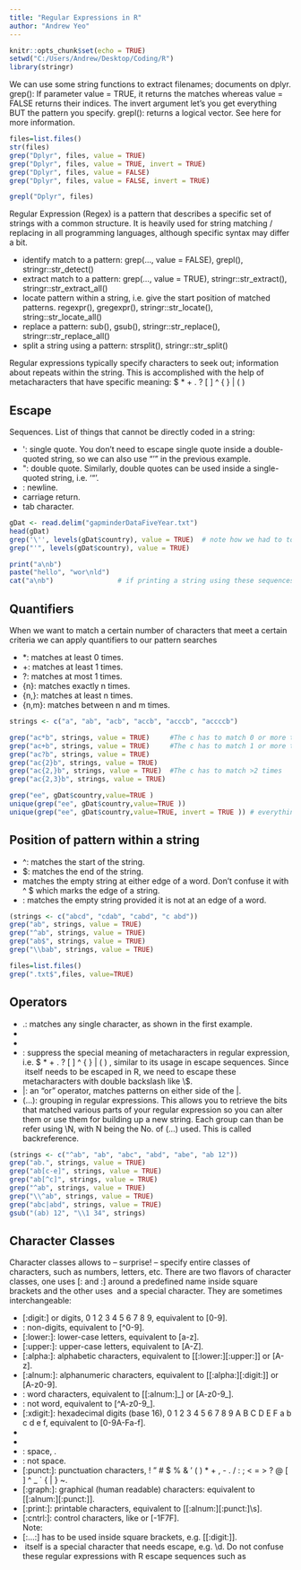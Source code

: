```yaml
---
title: "Regular Expressions in R"
author: "Andrew Yeo"
---
```


```r
knitr::opts_chunk$set(echo = TRUE)
setwd("C:/Users/Andrew/Desktop/Coding/R")
library(stringr)
```

We can use some string functions to extract filenames; documents on dplyr. 
grep(): If parameter value = TRUE, it returns the matches whereas value = FALSE returns their indices. The invert argument let’s you get everything BUT the pattern you specify. 
grepl(): returns a logical vector. See here for more information.

```r
files=list.files()
str(files)
grep("Dplyr", files, value = TRUE)
grep("Dplyr", files, value = TRUE, invert = TRUE)
grep("Dplyr", files, value = FALSE)
grep("Dplyr", files, value = FALSE, invert = TRUE)

grepl("Dplyr", files)
```


Regular Expression (Regex) is a pattern that describes a specific set of strings with a common structure. It is heavily used for string matching / replacing in all programming languages, although specific syntax may differ a bit. 

* identify match to a pattern: grep(..., value = FALSE), grepl(), stringr::str_detect()
* extract match to a pattern: grep(..., value = TRUE), stringr::str_extract(),  stringr::str_extract_all()
* locate pattern within a string, i.e. give the start position of matched patterns. regexpr(), gregexpr(),  stringr::str_locate(), string::str_locate_all()
* replace a pattern: sub(), gsub(), stringr::str_replace(), stringr::str_replace_all()
* split a string using a pattern: strsplit(), stringr::str_split()

Regular expressions typically specify characters to seek out; information about repeats within the string. This is accomplished with the help of metacharacters that have specific meaning: $ * + . ? [ ] ^ { } | ( ) 


## Escape 
Sequences. List  of things that cannot be directly coded in a string:

* \': single quote. You don’t need to escape single quote inside a double-quoted string, so we can also use "'" in the previous example.
* \": double quote. Similarly, double quotes can be used inside a single-quoted string, i.e. '"'.
* \n: newline.
* \r: carriage return.
* \t: tab character.

```r
gDat <- read.delim("gapminderDataFiveYear.txt")
head(gDat)
grep('\'', levels(gDat$country), value = TRUE)  # note how we had to to use \ to escape 
grep("'", levels(gDat$country), value = TRUE)

print("a\nb")
paste("hello", "wor\nld")
cat("a\nb")                # if printing a string using these sequences, use cat().
```

## Quantifiers
When we want to match a certain number of characters that meet a certain criteria we can apply quantifiers to our pattern searches

* *: matches at least 0 times.
* +: matches at least 1 times.
* ?: matches at most 1 times.
* {n}: matches exactly n times.
* {n,}: matches at least n times.
* {n,m}: matches between n and m times.

```r
strings <- c("a", "ab", "acb", "accb", "acccb", "accccb")

grep("ac*b", strings, value = TRUE)     #The c has to match 0 or more times
grep("ac+b", strings, value = TRUE)     #The c has to match 1 or more times
grep("ac?b", strings, value = TRUE)
grep("ac{2}b", strings, value = TRUE)
grep("ac{2,}b", strings, value = TRUE)  #The c has to match >2 times
grep("ac{2,3}b", strings, value = TRUE) 

grep("ee", gDat$country,value=TRUE )
unique(grep("ee", gDat$country,value=TRUE ))
unique(grep("ee", gDat$country,value=TRUE, invert = TRUE )) # everything but Greek

```

## Position of pattern within a string

* ^: matches the start of the string.
* $: matches the end of the string.
* \b: matches the empty string at either edge of a word. Don’t confuse it with ^ $ which marks the edge of a string.
* \B: matches the empty string provided it is not at an edge of a word.

```r
(strings <- c("abcd", "cdab", "cabd", "c abd"))
grep("ab", strings, value = TRUE)
grep("^ab", strings, value = TRUE)
grep("ab$", strings, value = TRUE)
grep("\\bab", strings, value = TRUE)

files=list.files()
grep(".txt$",files, value=TRUE)
```

## Operators

* .: matches any single character, as shown in the first example.
* [...]: a character list, matches any one of the characters inside the square brackets. We can also use  - inside the brackets to specify a range of characters.
* [^...]: an inverted character list, similar to [...], but matches any characters except those inside the square brackets.
* \: suppress the special meaning of metacharacters in regular expression, i.e.  $ * + . ? [ ] ^ { } | ( ) \, similar to its usage in escape sequences. Since \ itself needs to be escaped in R, we need to escape these metacharacters with double backslash like \\$.
* |: an “or” operator, matches patterns on either side of the |.
* (...): grouping in regular expressions. This allows you to retrieve the bits that matched various parts of your regular expression so you can alter them or use them for building up a new string. Each group can than be refer using \\N, with N being the No. of (...) used. This is called backreference.

```r
(strings <- c("^ab", "ab", "abc", "abd", "abe", "ab 12"))
grep("ab.", strings, value = TRUE)
grep("ab[c-e]", strings, value = TRUE)
grep("ab[^c]", strings, value = TRUE)
grep("^ab", strings, value = TRUE)
grep("\\^ab", strings, value = TRUE)
grep("abc|abd", strings, value = TRUE)
gsub("(ab) 12", "\\1 34", strings)
```

## Character Classes
Character classes allows to – surprise! – specify entire classes of characters, such as numbers, letters, etc. There are two flavors of character classes, one uses [: and :] around a predefined name inside square brackets and the other uses \ and a special character. They are sometimes interchangeable:

* [:digit:] or \d: digits, 0 1 2 3 4 5 6 7 8 9, equivalent to [0-9].
* \D: non-digits, equivalent to [^0-9].
* [:lower:]: lower-case letters, equivalent to [a-z].
* [:upper:]: upper-case letters, equivalent to [A-Z].
* [:alpha:]: alphabetic characters, equivalent to [[:lower:][:upper:]] or [A-z].
* [:alnum:]: alphanumeric characters, equivalent to [[:alpha:][:digit:]] or [A-z0-9].
* \w: word characters, equivalent to [[:alnum:]_] or [A-z0-9_].
* \W: not word, equivalent to [^A-z0-9_].
* [:xdigit:]: hexadecimal digits (base 16), 0 1 2 3 4 5 6 7 8 9 A B C D E F a b c d e f, equivalent to  [0-9A-Fa-f].
* [:blank:]: blank characters, i.e. space and tab.
* [:space:]: space characters: tab, newline, vertical tab, form feed, carriage return, space.
* \s: space, ` `.
* \S: not space.
* [:punct:]: punctuation characters, ! " # $ % & ’ ( ) * + , - . / : ; < = > ? @ [  ] ^ _ ` { | } ~.
* [:graph:]: graphical (human readable) characters: equivalent to [[:alnum:][:punct:]].
* [:print:]: printable characters, equivalent to [[:alnum:][:punct:]\\s].
* [:cntrl:]: control characters, like \n or \r, [\x00-\x1F\x7F].  
Note:
* [:...:] has to be used inside square brackets, e.g. [[:digit:]].
* \ itself is a special character that needs escape, e.g. \\d. Do not confuse these regular expressions with R escape sequences such as \t.


```r

```

